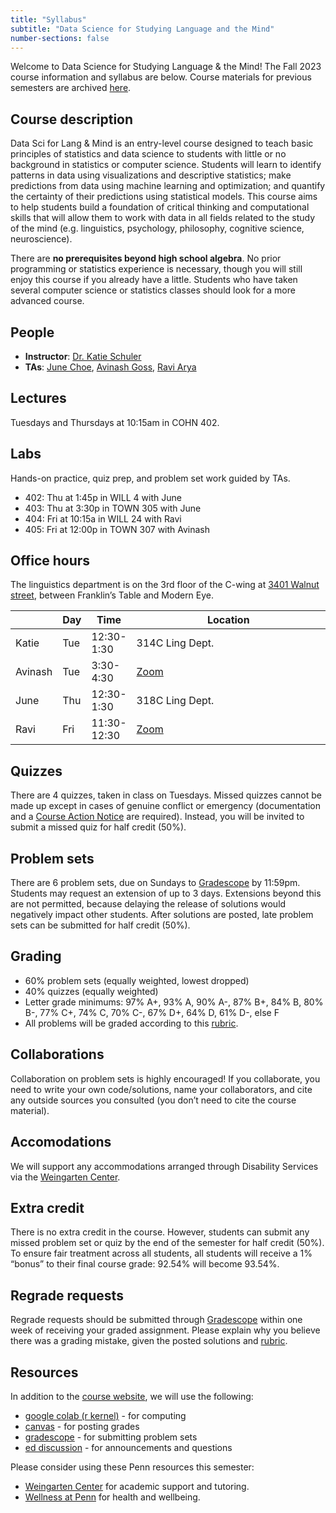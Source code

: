 ```yaml
---
title: "Syllabus"
subtitle: "Data Science for Studying Language and the Mind"
number-sections: false
---
```


Welcome to Data Science for Studying Language & the Mind! The Fall 2023 course information and syllabus are below. Course materials for previous semesters are archived [here](https://childlanglab.gitbook.io/ling0700/).

## Course description
Data Sci for Lang & Mind is an entry-level course designed to teach basic principles of statistics and data science to students with little or no background in statistics or computer science. Students will learn to identify patterns in data using visualizations and descriptive statistics; make predictions from data using machine learning and optimization; and quantify the certainty of their predictions using statistical models. This course aims to help students build a foundation of critical thinking and computational skills that will allow them to work with data in all fields related to the study of the mind (e.g. linguistics, psychology, philosophy, cognitive science, neuroscience).

There are **no prerequisites beyond high school algebra**. No prior programming or statistics experience is necessary, though you will still enjoy this course if you already have a little. Students who have taken several computer science or statistics classes should look for a more advanced course.

## People
- **Instructor**: [Dr. Katie Schuler](http://kathrynschuler.com)
- **TAs**: [June Choe](https://yjunechoe.github.io/), [Avinash Goss](mailto:amgoss@sas.upenn.edu), [Ravi Arya](mailto:raviarya@sas.upenn.edu)

## Lectures
Tuesdays and Thursdays at 10:15am in COHN 402. 

## Labs
Hands-on practice, quiz prep, and problem set work guided by TAs.

* 402: Thu at 1:45p in WILL 4 with June
* 403: Thu at 3:30p in TOWN 305 with June
* 404: Fri at 10:15a in WILL 24 with Ravi
* 405: Fri at 12:00p in TOWN 307 with Avinash

## Office hours
The linguistics department is on the 3rd floor of the C-wing at [3401 Walnut street](https://facilities.upenn.edu/sites/default/files/pennaccess/PA0416-Walnut3401.pdf), between Franklin's Table and Modern Eye.

|         | Day | Time        | Location                                                                         |
|---------|-----|-------------|----------------------------------------------------------------------------------|
| Katie   | Tue | 12:30-1:30  | 314C Ling Dept.                                                                  |
| Avinash | Tue | 3:30-4:30   | [Zoom](https://upenn.zoom.us/j/97242897802?pwd=bnpMdlZXSFNZbUlaOG0vanBTL0dyQT09) |
| June    | Thu | 12:30-1:30  | 318C Ling Dept.                                                                  |
| Ravi    | Fri | 11:30-12:30 | [Zoom](https://upenn.zoom.us/j/3807592207)                                       |

## Quizzes
There are 4 quizzes, taken in class on Tuesdays.  Missed quizzes cannot be made up except in cases of genuine conflict or emergency (documentation and a [Course Action Notice](https://srfs.upenn.edu/student-records/course-action-notices) are required). Instead, you will be invited to submit a missed quiz for half credit (50%).


## Problem sets
There are 6 problem sets, due on Sundays to [Gradescope](https://www.gradescope.com/) by 11:59pm.  Students may request an extension of up to 3 days. Extensions beyond this are not permitted, because delaying the release of solutions would negatively impact other students. After solutions are posted, late problem sets can be submitted for half credit (50%). 

## Grading

- 60% problem sets (equally weighted, lowest dropped)
- 40% quizzes (equally weighted)
- Letter grade minimums: 97% A+, 93% A, 90% A-, 87% B+, 84% B, 80% B-, 77% C+, 74% C, 70% C-, 67% D+, 64% D, 61% D-, else F
- All problems will be graded according to this [rubric](/rubric.qmd). 

## Collaborations
Collaboration on problem sets is highly encouraged! If you collaborate, you need to write your own code/solutions, name your collaborators, and cite any outside sources you consulted (you don't need to cite the course material).

## Accomodations
We will support any accommodations arranged through Disability Services via the [Weingarten Center](https://weingartencenter.universitylife.upenn.edu/disability-services/).

## Extra credit
There is no extra credit in the course. However, students can submit any missed problem set or quiz by the end of the semester for half credit (50%).  To ensure fair treatment across all students, all students will receive a 1% "bonus" to their final course grade: 92.54% will become 93.54%.

## Regrade requests
Regrade requests should be submitted through [Gradescope](https://www.gradescope.com/courses/561597) within one week of receiving your graded assignment. Please explain why you believe there was a grading mistake, given the posted solutions and [rubric](/rubric.qmd). 



## Resources
In addition to the [course website](https://kathrynschuler.com/datasci), we will use the following:

* [google colab (r kernel)](https://colab.research.google.com/#create=true&language=r) - for computing
* [canvas](https://canvas.upenn.edu/courses/1736107) - for posting grades
* [gradescope](https://www.gradescope.com/courses/561597) - for submitting problem sets
* [ed discussion](https://edstem.org/us/courses/41903/discussion/) - for announcements and questions

Please consider using these Penn resources this semester:

- [Weingarten Center](https://weingartencenter.universitylife.upenn.edu/academic-support/) for academic support and tutoring. 
- [Wellness at Penn](https://wellness.upenn.edu/) for health and wellbeing.

 


